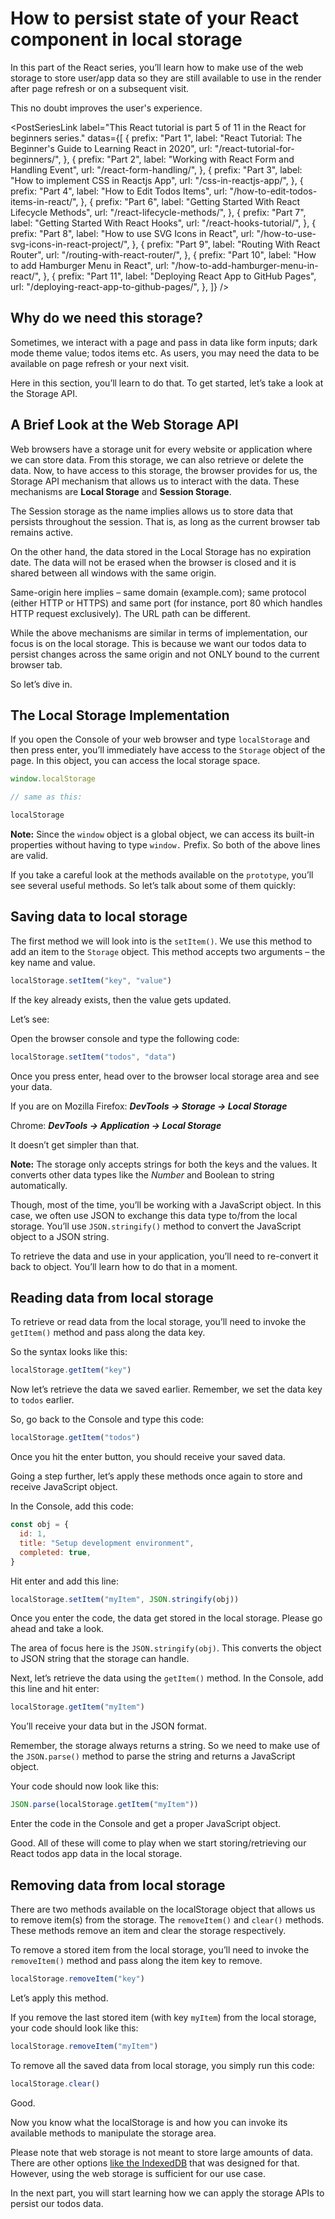 # How to persist state of your React component in local storage

In this part of the React series, you’ll learn how to make use of the web storage to store user/app data so they are still available to use in the render after page refresh or on a subsequent visit.

This no doubt improves the user's experience.

<PostSeriesLink
  label="This React tutorial is part 5 of 11 in the React for beginners series."
  datas={[
    {
      prefix: "Part 1",
      label: "React Tutorial: The Beginner's Guide to Learning React in 2020",
      url: "/react-tutorial-for-beginners/",
    },
    {
      prefix: "Part 2",
      label: "Working with React Form and Handling Event",
      url: "/react-form-handling/",
    },
    {
      prefix: "Part 3",
      label: "How to implement CSS in Reactjs App",
      url: "/css-in-reactjs-app/",
    },
    {
      prefix: "Part 4",
      label: "How to Edit Todos Items",
      url: "/how-to-edit-todos-items-in-react/",
    },
    {
      prefix: "Part 6",
      label: "Getting Started With React Lifecycle Methods",
      url: "/react-lifecycle-methods/",
    },
    {
      prefix: "Part 7",
      label: "Getting Started With React Hooks",
      url: "/react-hooks-tutorial/",
    },
    {
      prefix: "Part 8",
      label: "How to use SVG Icons in React",
      url: "/how-to-use-svg-icons-in-react-project/",
    },
    {
      prefix: "Part 9",
      label: "Routing With React Router",
      url: "/routing-with-react-router/",
    },
    {
      prefix: "Part 10",
      label: "How to add Hamburger Menu in React",
      url: "/how-to-add-hamburger-menu-in-react/",
    },
    {
      prefix: "Part 11",
      label: "Deploying React App to GitHub Pages",
      url: "/deploying-react-app-to-github-pages/",
    },
  ]}
/>

## Why do we need this storage?

Sometimes, we interact with a page and pass in data like form inputs; dark mode theme value; todos items etc. As users, you may need the data to be available on page refresh or your next visit.

Here in this section, you’ll learn to do that. To get started, let’s take a look at the Storage API.

## A Brief Look at the Web Storage API

Web browsers have a storage unit for every website or application where we can store data. From this storage, we can also retrieve or delete the data.
Now, to have access to this storage, the browser provides for us, the Storage API mechanism that allows us to interact with the data. These mechanisms are **Local Storage** and **Session Storage**.

The Session storage as the name implies allows us to store data that persists throughout the session. That is, as long as the current browser tab remains active.

On the other hand, the data stored in the Local Storage has no expiration date. The data will not be erased when the browser is closed and it is shared between all windows with the same origin.

Same-origin here implies – same domain (example.com); same protocol (either HTTP or HTTPS) and same port (for instance, port 80 which handles HTTP request exclusively). The URL path can be different.

While the above mechanisms are similar in terms of implementation, our focus is on the local storage. This is because we want our todos data to persist changes across the same origin and not ONLY bound to the current browser tab.

So let’s dive in.

## The Local Storage Implementation

If you open the Console of your web browser and type `localStorage` and then press enter, you’ll immediately have access to the `Storage` object of the page. In this object, you can access the local storage space.

```js
window.localStorage

// same as this:

localStorage
```

**Note:** Since the `window` object is a global object, we can access its built-in properties without having to type `window.` Prefix. So both of the above lines are valid.

If you take a careful look at the methods available on the `prototype`, you’ll see several useful methods. So let’s talk about some of them quickly:

## Saving data to local storage

The first method we will look into is the `setItem()`. We use this method to add an item to the `Storage` object. This method accepts two arguments – the key name and value.

```js
localStorage.setItem("key", "value")
```

If the key already exists, then the value gets updated.

Let’s see:

Open the browser console and type the following code:

```js
localStorage.setItem("todos", "data")
```

Once you press enter, head over to the browser local storage area and see your data.

If you are on Mozilla Firefox: **_DevTools -> Storage -> Local Storage_**

Chrome: **_DevTools -> Application -> Local Storage_**

It doesn’t get simpler than that.

**Note:** The storage only accepts strings for both the keys and the values. It converts other data types like the _Number_ and Boolean to string automatically.

Though, most of the time, you’ll be working with a JavaScript object. In this case, we often use JSON to exchange this data type to/from the local storage. You’ll use `JSON.stringify()` method to convert the JavaScript object to a JSON string.

To retrieve the data and use in your application, you’ll need to re-convert it back to object. You’ll learn how to do that in a moment.

## Reading data from local storage

To retrieve or read data from the local storage, you’ll need to invoke the `getItem()` method and pass along the data key.

So the syntax looks like this:

```js
localStorage.getItem("key")
```

Now let’s retrieve the data we saved earlier. Remember, we set the data key to `todos` earlier.

So, go back to the Console and type this code:

```js
localStorage.getItem("todos")
```

Once you hit the enter button, you should receive your saved data.

Going a step further, let’s apply these methods once again to store and receive JavaScript object.

In the Console, add this code:

```js
const obj = {
  id: 1,
  title: "Setup development environment",
  completed: true,
}
```

Hit enter and add this line:

```js
localStorage.setItem("myItem", JSON.stringify(obj))
```

Once you enter the code, the data get stored in the local storage. Please go ahead and take a look.

The area of focus here is the `JSON.stringify(obj)`. This converts the object to JSON string that the storage can handle.

Next, let’s retrieve the data using the `getItem()` method. In the Console, add this line and hit enter:

```js
localStorage.getItem("myItem")
```

You’ll receive your data but in the JSON format.

Remember, the storage always returns a string. So we need to make use of the `JSON.parse()` method to parse the string and returns a JavaScript object.

Your code should now look like this:

```js
JSON.parse(localStorage.getItem("myItem"))
```

Enter the code in the Console and get a proper JavaScript object.

Good. All of these will come to play when we start storing/retrieving our React todos app data in the local storage.

## Removing data from local storage

There are two methods available on the localStorage object that allows us to remove item(s) from the storage. The `removeItem()` and `clear()` methods. These methods remove an item and clear the storage respectively.

To remove a stored item from the local storage, you’ll need to invoke the `removeItem()` method and pass along the item key to remove.

```js
localStorage.removeItem("key")
```

Let’s apply this method.

If you remove the last stored item (with key `myItem`) from the local storage, your code should look like this:

```js
localStorage.removeItem("myItem")
```

To remove all the saved data from local storage, you simply run this code:

```js
localStorage.clear()
```

Good.

Now you know what the localStorage is and how you can invoke its available methods to manipulate the storage area.

Please note that web storage is not meant to store large amounts of data. There are other options [like the IndexedDB](https://www.w3.org/TR/IndexedDB/ "IndexedDB") that was designed for that. However, using the web storage is sufficient for our use case.

In the next part, you will start learning how we can apply the storage APIs to persist our todos data.

<PostNextUnit
  heading="Next part: Getting Started With React Lifecycle Methods"
  btnLabel="continue"
  url="/react-lifecycle-methods/"
/>
